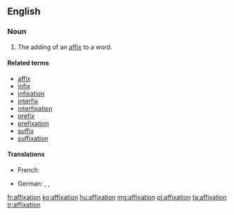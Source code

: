 ==English==

===Noun===
{{en-noun}}

# The adding of an [[affix]] to a word.

====Related terms====
* [[affix]]
* [[infix]]
* [[infixation]]
* [[interfix]]
* [[interfixation]]
* [[prefix]]
* [[prefixation]]
* [[suffix]]
* [[suffixation]]

====Translations====
{{trans-top|addition of a affix}}
* French: {{t+|fr|affixation|f}}
{{trans-mid}}
* German: {{t|de|Affigieren|n}}, {{t+|de|Affigierung|f}}, {{t|de|Affixation|f}}
{{trans-bottom}}

[[fr:affixation]]
[[ko:affixation]]
[[hu:affixation]]
[[mg:affixation]]
[[pl:affixation]]
[[ta:affixation]]
[[tr:affixation]]